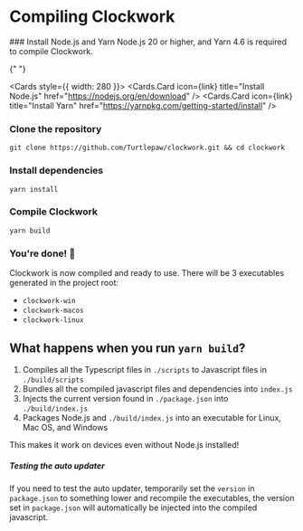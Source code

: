 
# Compiling Clockwork

<Steps>
  ### Install Node.js and Yarn
  Node.js 20 or higher, and Yarn 4.6 is required to compile Clockwork.

{" "}

<Cards style={{ width: 280 }}>
  <Cards.Card
    icon={<span class="material-symbols-rounded">link</span>}
    title="Install Node.js"
    href="https://nodejs.org/en/download"
  />
  <Cards.Card
    icon={<span class="material-symbols-rounded">link</span>}
    title="Install Yarn"
    href="https://yarnpkg.com/getting-started/install"
  />
</Cards>

### Clone the repository

```shell
git clone https://github.com/Turtlepaw/clockwork.git && cd clockwork
```

### Install dependencies

```shell
yarn install
```

### Compile Clockwork

```shell
yarn build
```

### You're done! 🎉

Clockwork is now compiled and ready to use. There will be 3 executables generated in the project root:

- `clockwork-win`
- `clockwork-macos`
- `clockwork-linux`

</Steps>

## What happens when you run `yarn build`?

1. Compiles all the Typescript files in `./scripts` to Javascript files in `./build/scripts`
2. Bundles all the compiled javascript files and dependencies into `index.js`
3. Injects the current version found in `./package.json` into `./build/index.js`
4. Packages Node.js and `./build/index.js` into an executable for Linux, Mac OS, and Windows

This makes it work on devices even without Node.js installed!

##### Testing the auto updater

If you need to test the auto updater, temporarily set the `version` in `package.json` to something lower and recompile the executables, the version set in `package.json` will automatically be injected into the compiled javascript.
